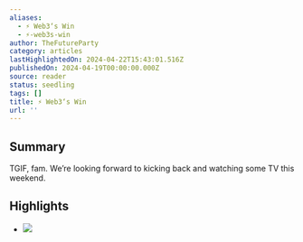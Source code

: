 ```yaml
---
aliases:
  - ⚡️ Web3‘s Win
  - ⚡️-web3s-win
author: TheFutureParty
category: articles
lastHighlightedOn: 2024-04-22T15:43:01.516Z
publishedOn: 2024-04-19T00:00:00.000Z
source: reader
status: seedling
tags: []
title: ⚡️ Web3‘s Win
url: ''
---
```

## Summary

TGIF, fam. We’re looking forward to kicking back and watching some TV this weekend.

## Highlights

- ![](https://media.beehiiv.com/cdn-cgi/image/fit=scale-down,format=auto,onerror=redirect,quality=80/uploads/asset/file/d2db5f61-e30f-4d31-84ee-77a627acce9f/David_Lynch_positivity.jpg?t=1713498719)
